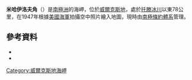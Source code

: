 {{coord|66|54|S|118|32|E|source:GNIS|display=title}}

'''米哈伊洛夫角'''（{{lang-en|Cape Mikhaylov}}）是[[南極洲|南極洲]]的海岬，位於[[威爾克斯地|威爾克斯地]]，處於[[托滕冰川|托滕冰川]]以東78公里，在1947年根據[[美國海軍|美國海軍]]拍攝空中照片繪入地圖，現時由[[南極條約體系|南極條約體系]]管理。

==參考資料==
*{{cite gnis | type = antarid | id = 9962| name = Cape Mikhaylov | accessdate = 2013-09-24}}
*{{usgs-gazetteer|id=9962}}

{{DEFAULTSORT:Cape Mikhaylov}}
[[Category:威爾克斯地海岬|Category:威爾克斯地海岬]]


{{WilkesLand-geo-stub}}